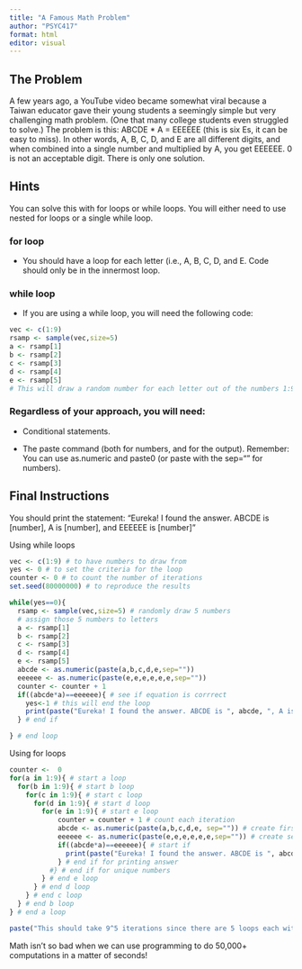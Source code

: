 ---
title: "A Famous Math Problem"
author: "PSYC417"
format: html
editor: visual
---

## The Problem

A few years ago, a YouTube video became somewhat viral because a Taiwan educator gave their young students a seemingly simple but very challenging math problem. (One that many college students even struggled to solve.) The problem is this: ABCDE \* A = EEEEEE (this is six Es, it can be easy to miss). In other words, A, B, C, D, and E are all different digits, and when combined into a single number and multiplied by A, you get EEEEEE. 0 is not an acceptable digit. There is only one solution.

## Hints

You can solve this with for loops or while loops. You will either need to use nested for loops or a single while loop.

### for loop

-   You should have a loop for each letter (i.e., A, B, C, D, and E. Code should only be in the innermost loop.

### while loop

-   If you are using a while loop, you will need the following code:

```{r}
vec <- c(1:9)  
rsamp <- sample(vec,size=5)
a <- rsamp[1]
b <- rsamp[2]
c <- rsamp[3]
d <- rsamp[4]
e <- rsamp[5]
# This will draw a random number for each letter out of the numbers 1:9.
```

### Regardless of your approach, you will need:

-   Conditional statements.

-   The paste command (both for numbers, and for the output). Remember: You can use as.numeric and paste0 (or paste with the sep="" for numbers).

## Final Instructions

You should print the statement: "Eureka! I found the answer. ABCDE is \[number\], A is \[number\], and EEEEEE is \[number\]"

Using while loops

```{r}
vec <- c(1:9) # to have numbers to draw from
yes <- 0 # to set the criteria for the loop
counter <- 0 # to count the number of iterations
set.seed(80000000) # to reproduce the results

while(yes==0){
  rsamp <- sample(vec,size=5) # randomly draw 5 numbers
  # assign those 5 numbers to letters
  a <- rsamp[1]
  b <- rsamp[2]
  c <- rsamp[3]
  d <- rsamp[4]
  e <- rsamp[5]
  abcde <- as.numeric(paste(a,b,c,d,e,sep=""))
  eeeeee <- as.numeric(paste(e,e,e,e,e,e,sep=""))
  counter <- counter + 1
  if((abcde*a)==eeeeee){ # see if equation is corrrect
    yes<-1 # this will end the loop
    print(paste("Eureka! I found the answer. ABCDE is ", abcde, ", A is ", a, ", and EEEEEE is ", eeeeee, ". This took ", counter," iterations to solve.", sep=""))
  } # end if

} # end loop
```

Using for loops

```{r}
counter <-  0 
for(a in 1:9){ # start a loop
  for(b in 1:9){ # start b loop
    for(c in 1:9){ # start c loop
      for(d in 1:9){ # start d loop
        for(e in 1:9){ # start e loop
            counter = counter + 1 # count each iteration
            abcde <- as.numeric(paste(a,b,c,d,e, sep="")) # create first number
            eeeeee <- as.numeric(paste(e,e,e,e,e,e,sep="")) # create second number
            if((abcde*a)==eeeeee){ # start if
              print(paste("Eureka! I found the answer. ABCDE is ", abcde, ", A is ", a, ", and EEEEEE is ", eeeeee, ".",sep =""))
            } # end if for printing answer
          #} # end if for unique numbers
        } # end e loop
      } # end d loop
    } # end c loop
  } # end b loop
} # end a loop

paste("This should take 9^5 iterations since there are 5 loops each with 9 steps. 9^5 is",9^5,"and it took",counter,"iterations.")
```

Math isn't so bad when we can use programming to do 50,000+ computations in a matter of seconds!

